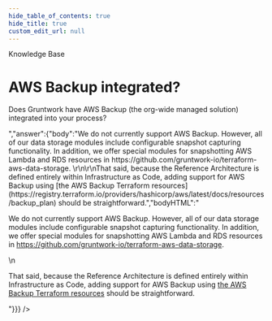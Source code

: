 ```yaml
---
hide_table_of_contents: true
hide_title: true
custom_edit_url: null
---
```



<CenterLayout>
<span class="title">Knowledge Base</span>
<h1>AWS Backup integrated?</h1>
<GitHub json={{"id":"D_kwDOF8slf84AOCcJ","number":64,"author":{"login":"marijakstrazdas"},"title":"AWS Backup integrated?","body":"Does Gruntwork have AWS Backup (the org-wide managed solution) integrated into your process?","bodyHTML":"<p dir=\"auto\">Does Gruntwork have AWS Backup (the org-wide managed solution) integrated into your process?</p>","answer":{"body":"We do not currently support AWS Backup. However, all of our data storage modules include configurable snapshot capturing functionality. In addition, we offer special modules for snapshotting AWS Lambda and RDS resources in https://github.com/gruntwork-io/terraform-aws-data-storage.  \r\n\r\nThat said, because the Reference Architecture is defined entirely within Infrastructure as Code, adding support for AWS Backup using [the AWS Backup Terraform resources](https://registry.terraform.io/providers/hashicorp/aws/latest/docs/resources/backup_plan) should be straightforward.","bodyHTML":"<p dir=\"auto\">We do not currently support AWS Backup. However, all of our data storage modules include configurable snapshot capturing functionality. In addition, we offer special modules for snapshotting AWS Lambda and RDS resources in <a href=\"https://github.com/gruntwork-io/terraform-aws-data-storage\">https://github.com/gruntwork-io/terraform-aws-data-storage</a>.</p>\n<p dir=\"auto\">That said, because the Reference Architecture is defined entirely within Infrastructure as Code, adding support for AWS Backup using <a href=\"https://registry.terraform.io/providers/hashicorp/aws/latest/docs/resources/backup_plan\" rel=\"nofollow\">the AWS Backup Terraform resources</a> should be straightforward.</p>"}}} />

</CenterLayout>
  

<!-- ##DOCS-SOURCER-START
{
  "sourcePlugin": "github-discussions",
  "hash": "bde634d3b0f4ad14832307c0a60573ad"
}
##DOCS-SOURCER-END -->
